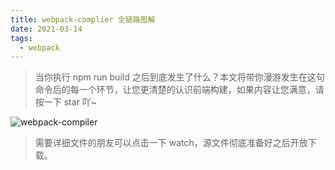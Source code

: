 ```yaml
---
title: webpack-complier 全链路图解
date: 2021-03-14
tags:
  - webpack
---
```


> 当你执行 npm run build 之后到底发生了什么？本文将带你漫游发生在这句命令后的每一个环节，让您更清楚的认识前端构建，如果内容让您满意，请按一下 star 吖~

![webpack-compiler](./webpack-compiler.png)

> 需要详细文件的朋友可以点击一下 watch，源文件彻底准备好之后开放下载。